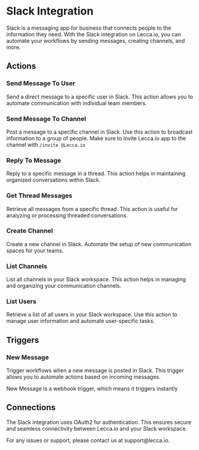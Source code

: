 
# Slack Integration

Slack is a messaging app for business that connects people to the information they need. With the Slack integration on Lecca.io, you can automate your workflows by sending messages, creating channels, and more.

## Actions

### Send Message To User

Send a direct message to a specific user in Slack. This action allows you to automate communication with individual team members.

### Send Message To Channel

Post a message to a specific channel in Slack. Use this action to broadcast information to a group of people. Make sure to invite Lecca.io app to the channel with `/invite @Lecca.io`

### Reply To Message

Reply to a specific message in a thread. This action helps in maintaining organized conversations within Slack.

### Get Thread Messages

Retrieve all messages from a specific thread. This action is useful for analyzing or processing threaded conversations.

### Create Channel

Create a new channel in Slack. Automate the setup of new communication spaces for your teams.

### List Channels

List all channels in your Slack workspace. This action helps in managing and organizing your communication channels.

### List Users

Retrieve a list of all users in your Slack workspace. Use this action to manage user information and automate user-specific tasks.

## Triggers

### New Message

Trigger workflows when a new message is posted in Slack. This trigger allows you to automate actions based on incoming messages.

<Callout>
  New Message is a webhook trigger, which means it triggers instantly
</Callout>

## Connections

The Slack integration uses OAuth2 for authentication. This ensures secure and seamless connectivity between Lecca.io and your Slack workspace.

<Callout emoji="👾" type="info">
  For any issues or support, please contact us at support@lecca.io.
</Callout>
